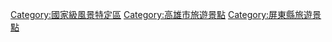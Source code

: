 [[Category:國家級風景特定區|Category:國家級風景特定區]]
[[Category:高雄市旅遊景點|Category:高雄市旅遊景點]]
[[Category:屏東縣旅遊景點|Category:屏東縣旅遊景點]]